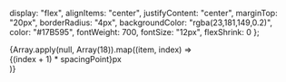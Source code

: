 

<Meta title="Design System/Spacing" />

<Title>Spacing X={spacingPoint.toString()}</Title>

  display: "flex",
  alignItems: "center",
  justifyContent: "center",
  marginTop: "20px",
  borderRadius: "4px",
  backgroundColor: "rgba(23,181,149,0.2)",
  color: "#17B595",
  fontWeight: 700,
  fontSize: "12px",
  flexShrink: 0
};

<div style={{ ...wrapper, alignItems: "start" }}>
  {Array.apply(null, Array(18)).map((item, index) => <div style={{
    ...card,
    padding: `${(index + 1) * spacingPoint}px`
  }}
  >
    {(index + 1) * spacingPoint}px
  </div>)}
</div>
